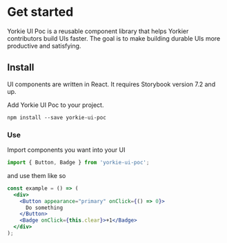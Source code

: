 
<Meta title="Introduction" />

# Get started

Yorkie UI Poc is a reusable component library that helps Yorkier contributors build UIs faster.
The goal is to make building durable UIs more productive and satisfying.

## Install

UI components are written in React. It requires Storybook version 7.2 and up.

Add Yorkie UI Poc to your project.

```
npm install --save yorkie-ui-poc
```

### **Use**

Import components you want into your UI

```jsx
import { Button, Badge } from 'yorkie-ui-poc';
```

and use them like so

```jsx
const example = () => (
  <div>
    <Button appearance="primary" onClick={() => 0}>
      Do something
    </Button>
    <Badge onClick={this.clear}>+1</Badge>
  </div>
);
```

<Overview />
